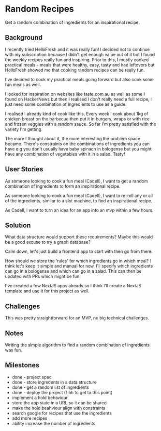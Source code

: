 
<Head />

# Random Recipes

Get a random combination of ingredients for an inspirational recipe.

<App />

## Background

I recently tried HelloFresh and it was really fun! I decided not to continue with my subscription because I didn't get enough value out of it but I found the weekly recipes really fun and inspiring. Prior to this, I mostly cooked practical meals - meals that were healthy, easy, tasty and had leftovers but HelloFresh showed me that cooking random recipes can be really fun.

I've decided to cook my practical meals going forward but also cook some fun meals as well.

I looked for inspiration on websites like taste.com.au as well as some I found on HackerNews but then I realised I don't really need a full recipe, I just need some combination of ingredients to use as a guide.

I realised I already kind of cook like this. Every week I cook about 1kg of chicken breast on the barbecue then put it in burgers, wraps or with rice and frozen veggies with a random sauce. So far I'm pretty satisfied with the variety I'm getting.

The more I thought about it, the more interesting the problem space became. There's constraints on the combinations of ingredients you can have e.g you don't usually have baby spinach in bologense but you might have any combination of vegetables with it in a salad. Tasty!

## User Stories

As someone looking to cook a fun meal (Cadell), I want to get a random combination of ingredients to form an inspirational recipe. 

As someone looking to cook a fun meal (Cadell), I want to re-roll any or all of the ingredients, similar to a slot machine, to find an inspirational recipe.

As Cadell, I want to turn an idea for an app into an mvp within a few hours.

## Solution

What data structure would support these requirements? Maybe this would be a good excuse to try a graph database?

Calm down, let's just build a frontend app to start with then go from there.

How should we store the 'rules' for which ingredients go in which meal? I think let's keep it simple and manual for now. I'll specify which ingredients can go in a bologense and which can go in a salad. This can then be updated with PRs which might be fun.

I've created a few NextJS apps already so I think I'll create a NextJS template and use it for this project as well.

## Challenges

This was pretty straightforward for an MVP, no big technical challenges. 

## Notes

Writing the simple algorithm to find a random combination of ingredients was fun.

## Milestones

- done - project spec
- done - store ingredents in a data structure
- done - get a random list of ingredients
- done - deploy the project (1.5h to get to this point)
- implement a hold behaviour
- store the app state in a URL so it can be shared
- make the hold beahviour align with constraints
- search google for recipes that use the ingredients
- add more recipes
- ability increase the number of ingredients
